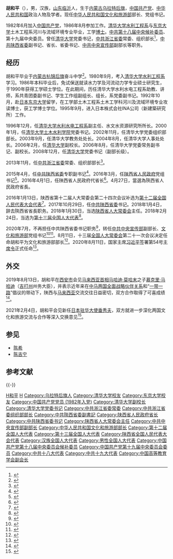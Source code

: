 {{Infobox_officeholder
|name = 胡和平
|image name = Hu Heping.jpg
|width = 200px
|now = {{中国国徽}}[[中华人民共和国文化和旅游部|中华人民共和国文化和旅游部]]部长
|premier = [[李克强|李克强]]
|term_start = 2020年8月11日
|term_end = 
|predecessor = [[雒树刚|雒树刚]]
|successor = 
|now1 = {{CPC}}[[中国共产党陕西省委员会|陝西省委員會]]書記
|general_secretary1 = [[习近平|习近平]]
|term_start1 = 2017年10月29日
|deputy1 = [[刘国中|刘国中]]（副书记兼省长）
|term_end1 = 2020年7月31日
|predecessor1 = [[娄勤俭|娄勤俭]]
|successor1 = [[刘国中|刘国中]]
|now2 = {{中华人民共和国国徽}}[[陕西省人民政府|陕西省人民政府]]省长
|term_start2 = 2016年4月27日
|term_end2 = 2018年1月4日
|secretary2 = [[娄勤俭|娄勤俭]]
|predecessor2 = [[娄勤俭|娄勤俭]]
|successor2 = [[刘国中|刘国中]]
|sex = 男
|different name = 
|party = {{CPC}}
|Native place = [[山东省|山东]][[临沂市|临沂]]
|nationality = {{PRC}}
|date of birth = {{birth year and age|1962|10}}
|place of birth = {{PRC}}[[内蒙古自治区|内蒙古自治区]][[乌拉特后旗|乌拉特后旗]]
|date of death = 
|place of death = 
|spouse = 
|relatives = 
|educate = 
* [[清华大学|清华大学]]水利工程系农田水利专业、水资源工程专业
* 清华大学水利工程系水利学及河流动力学专业硕士研究生
* [[东京大学|东京大学]]土木工程系河川与流域环境专业博士研究生
|past = 
*<span style="color: blue;">清华大学副校长<br />(2006年2月－2007年12月)</span>
*<span style="color: blue;">清华大学党委常务副书记<br />(2007年12月－2008年12月)</span>
*<span style="color: blue;">清华大学党委书记<br />(2008年12月－2013年11月)</span>
*<span style="color: blue;">中共中央候补委员<br />(2012年11月－2017年10月)</span>
*<span style="color: blue;">中共中央委员<br />(2017年10月－至今)</span>
*<span style="color: blue;">中共浙江省委常委、省委组织部部长<br />(2013年11月－2015年4月)</span>
*<span style="color: blue;">中共陕西省委副书记<br />(2015年4月－2017年10月)</span>
*<span style="color: blue;">陕西省人民政府代省长、省长<br>(2016年4月－2018年1月)</span>
*<span style="color: blue;">中共陕西省委书记<br />(2017年10月－2020年7月)</span>
*<span style="color: blue;">中共文化和旅游部党组书记<br />(2020年7月－)</span>
*<span style="color: blue;">国家文化和旅游部部长<br />(2020年8月－)</span>
}}
'''胡和平'''（{{bd|1962年|10月|catIdx=H胡}}），男，汉族，[[山东省|山东]][[临沂市|临沂]]人，生于[[内蒙古自治区|内蒙古]][[乌拉特后旗|乌拉特后旗]]，[[中国共产党|中国共产党]]、[[中华人民共和国|中华人民共和国]]政治人物及学者。现任[[中华人民共和国文化和旅游部|中华人民共和国文化和旅游部]]部长、党组书记。

1982年6月加入[[中国共产党|中国共产党]]，1986年8月参加工作。[[清华大学水利水电工程系|清华大学水利工程系]]与[[东京大学|东京大学]]土木工程系河川与流域环境专业毕业，工学[[博士|博士]]。[[中国共产党第十八届中央委员会候补委员列表|中共第十八届中央候补委员]]、第十九届中央委员。曾任[[清华大学|清华大学]]党委书记，[[中国共产党浙江省委员会|中共浙江省委]]常委、组织部长<ref>{{cite web|title=胡和平任陕西省委副书记 曾任清华大学党委书记|url=http://news.163.com/15/0408/16/AMMOFR330001124J.html|accessdate=2015-04-08|author=|date=2015-04-08|publisher=西部网|archive-url=https://web.archive.org/web/20150411041357/http://news.163.com/15/0408/16/AMMOFR330001124J.html|archive-date=2015-04-11|dead-url=yes}}</ref>，[[中共陕西省委|中共陕西省委]]副书记、省长、省委书记、[[中共中央宣传部|中共中央宣传部]]副部长等职务。

== 经历 ==
胡和平毕业于[[内蒙古|内蒙古]][[杭锦后旗|杭锦后旗]]奋斗中学<ref>{{cite web|title=奋斗中学简介|url=https://www.meipian.cn/23zhxdyo|accessdate=2020-08-14|date=2019-05-13|website=美篇|archive-date=2022-04-27|archive-url=https://web.archive.org/web/20220427232806/https://www.meipian.cn/23zhxdyo}}</ref>。1980年9月，考入[[清华大学水利水电工程系|清华大学水利工程系]]学习。1986年本科毕业后，免试保送就读水力学及河流动力学专业硕士研究生，于1990年获得工学硕士学位。在此期间，历任清华大学水利水电工程系助教、讲师，系共青团委副书记、学生工作组副组长、组长，系党委副书记。1992年10月，赴[[日本|日本]][[东京大学|东京大学]]留学，在工学部土木工程系土木工学科河川及流域环境专业攻读博士，获工学博士学位。1995年9月，进入日本株式会社INA公司（新建築研究所）工作。

1996年12月，任[[清华大学水利水电工程系|清华大学水利水电工程系]]副主任、水文水资源研究所所长。2000年1月，任[[清华大学土木水利学院|清华大学土木水利学院]]党委书记。2002年11月，任清华大学党委组织部部长。2003年9月，任清华大学教务处处长。2004年8月，任清华大学人事处处长。2006年2月，任[[清华大学|清华大学]]副校长。2006年8月，任清华大学党委常务副书记、副校长。2008年12月，任[[清华大学|清华大学]]党委书记（副部长级）。

2013年11月，任[[中国共产党浙江省委员会|中共浙江省委]]常委、组织部部长<ref>{{cite news|url=http://www.chinanews.com/gn/2013/11-20/5526473.shtml|title=胡和平接替蔡奇任浙江省委组织部长|author=|date=2013-11-20|work=|newspaper=中国新闻网|accessdate=2015-04-08|archive-date=2015-04-15|archive-url=https://web.archive.org/web/20150415020131/http://www.chinanews.com/gn/2013/11-20/5526473.shtml|dead-url=no}}</ref>。

2015年4月，任[[中国共产党陕西省委员会|中共陕西省委]]专职副书记<ref>{{cite news|title=胡和平任陕西省委副书记 曾任清华大学党委书记|url=http://news.163.com/15/0408/16/AMMOFR330001124J.html|accessdate=2015-04-08|newspaper=网易|archive-url=https://web.archive.org/web/20150411041357/http://news.163.com/15/0408/16/AMMOFR330001124J.html|archive-date=2015-04-11|dead-url=yes}}</ref>。2016年3月，任[[陕西省人民政府|陕西省人民政府]]党组书记<ref>{{cite web|title=陕西副书记胡和平任省政府党组书记|url=http://news.sina.com.cn/c/nd/2016-03-28/doc-ifxqswxk9754051.shtml|accessdate=2016-03-28|author=|date=2016-03-28|publisher=新浪网|archive-date=2020-04-05|archive-url=https://web.archive.org/web/20200405145830/http://news.sina.com.cn/c/nd/2016-03-28/doc-ifxqswxk9754051.shtml|dead-url=no}}</ref>。2016年4月1日，任陕西省人民政府代省长<ref>{{cite news|url=http://news.sina.com.cn/c/nd/2016-04-01/doc-ifxqxcnp8406565.shtml|title=胡和平任陕西省代省长 娄勤俭辞去省长职务|author=|date=2016-04-01|work=|newspaper=新浪|accessdate=2016-04-01|archive-date=2016-04-04|archive-url=https://web.archive.org/web/20160404113956/http://news.sina.com.cn/c/nd/2016-04-01/doc-ifxqxcnp8406565.shtml|dead-url=no}}</ref>。4月27日，當選為陝西省人民政府省長。

2016年1月13日，陕西省第十二届人大常委会第二十四次会议补选为[[第十二届全国人民代表大会代表名单|第十二届全国人民代表大会代表]]<ref>{{cite news|url=http://www.npc.gov.cn/wxzl/gongbao/2016-06/03/content_1993633.htm|title=第十二届全国人民代表大会常务委员会代表资格审查委员会关于个别代表的代表资格的报告（2016年2月26日第十二届全国人民代表大会常务委员会第十九次会议通过）|author=|date=2016-06-03|work=|newspaper=中国人大网|accessdate=2016-07-25|archive-date=2016-08-28|archive-url=https://web.archive.org/web/20160828185757/http://www.npc.gov.cn/wxzl/gongbao/2016-06/03/content_1993633.htm|dead-url=no}}</ref>。2017年10月29日，任[[中国共产党陕西省委员会|中共陕西省委]]书记。2018年1月4日，辞去陝西省省長职务。2018年1月30日，当选[[陕西省人民代表大会常务委员会|陕西省人大常委会]]主任。2018年2月24日，当选为[[第十三届全国人大代表|第十三届全国人大代表]]<ref>{{Cite web|title=（受权发布）中华人民共和国第十三届全国人民代表大会代表名单-中新网|url=http://www.chinanews.com/gn/2018/02-25/8453959.shtml|accessdate=2021-02-13|work=中新网|archive-date=2018-02-27|archive-url=https://web.archive.org/web/20180227031724/http://www.chinanews.com/gn/2018/02-25/8453959.shtml|dead-url=no}}</ref>。

2020年7月，不再担任中共陕西省委书记职务<ref>{{Cite news|url=http://www.xinhuanet.com/2020-07/31/c_1126308575.htm|title=陕西省委主要负责同志职务调整|author=|date=2020-07-31|work=|publisher=新华网|accessdate=2020-07-31|language=zh-hans|format=|archive-date=2020-07-31|archive-url=https://web.archive.org/web/20200731145948/http://www.xinhuanet.com/2020-07/31/c_1126308575.htm|dead-url=no}}</ref>，转任[[中共中央宣传部|中共中央宣传部]]副部长、[[文化和旅游部|文化和旅游部]]党组书记<ref>{{cite web|title=胡和平任文化和旅游部党组书记|url=https://www.mct.gov.cn/whzx/whyw/202007/t20200731_873810.htm|accessdate=2020-07-31|date=2020-07-31|website=文旅部官网|archive-date=2020-07-31|archive-url=https://web.archive.org/web/20200731144221/https://www.mct.gov.cn/whzx/whyw/202007/t20200731_873810.htm|dead-url=no}}</ref><ref>{{cite web|title=胡和平|url=https://www.mct.gov.cn/gywhb/bld/202008/t20200808_873981.htm|accessdate=2020-08-11|website=文化和旅游部|archive-date=2021-10-11|archive-url=https://web.archive.org/web/20211011013040/https://www.mct.gov.cn/gywhb/bld/202008/t20200808_873981.htm|dead-url=no}}</ref>。8月11日，十三届[[全国人大常委会|全国人大常委会]]第二十一次会议决定任命胡和平为文化和旅游部部长<ref>{{cite web|title=全国人大常委会决定任命工业和信息化部部长、文化和旅游部部长|url=http://www.xinhuanet.com/renshi/2020-08/11/c_1126354896.htm|accessdate=2020-08-11|date=2020-08-11|website=新华网|archive-url=https://web.archive.org/web/20200814125939/http://www.xinhuanet.com/renshi/2020-08/11/c_1126354896.htm|archive-date=2020-08-14|dead-url=no}}</ref>。2020年8月11日，国家主席[[习近平|习近平]]签署第54号[[中华人民共和国主席令|主席令]]正式任命<ref name="f1">{{Cite web|title=中华人民共和国主席令|url=http://paper.people.com.cn/rmrb/html/2020-08/12/nw.D110000renmrb_20200812_2-04.htm|accessdate=2021-03-07|work=[[人民日报|人民日报]]|archive-date=2021-11-13|archive-url=https://web.archive.org/web/20211113084242/http://paper.people.com.cn/rmrb/html/2020-08/12/nw.D110000renmrb_20200812_2-04.htm|dead-url=no}}</ref>。

==外交==
2019年8月13日，胡和平在[[西安市|西安市]]会见[[马来西亚首相|马来西亚首相]][[马哈迪·莫哈末|马哈迪·莫哈末]]之子[[慕克里·马哈迪|慕克里·马哈迪]]（[[吉打|吉打州]]州务大臣），并表示近年来在[[中国－马来西亚关系|中马两国全面战略伙伴关系]]和“[[一带一路|一带一路]]”倡议的带动下，陕西与[[马来西亚|马来西亚]]交流交往日益密切，双方合作取得了可喜成绩<ref>{{Cite web|title=胡和平会见马来西亚吉打州州务大臣慕克里兹·马哈蒂尔--新闻报道-人民网|url=http://cpc.people.com.cn/n1/2019/0814/c117005-31295062.html|accessdate=2021-02-07|work=cpc.people.com.cn|archive-date=2021-02-14|archive-url=https://web.archive.org/web/20210214085342/http://cpc.people.com.cn/n1/2019/0814/c117005-31295062.html|dead-url=no}}</ref>。

2021年2月4日，胡和平会见新任[[日本驻华大使列表|日本驻华大使]][[垂秀夫|垂秀夫]]，双方就进一步深化两国文化和旅游交流与合作等深入交换意见<ref>{{Cite web|title=文化和旅游部部长胡和平会见日本驻华大使垂秀夫_山东旅游网_中国山东网|url=http://tour.sdchina.com/show/4594127.html|accessdate=2021-02-07|work=tour.sdchina.com|archive-date=2021-02-14|archive-url=https://web.archive.org/web/20210214093356/http://tour.sdchina.com/show/4594127.html|dead-url=no}}</ref>。

== 参见 ==
* [[陈希|陈希]]
* [[陈吉宁|陈吉宁]]

==参考文献==
{{Reflist|2}}

{{-}}
{{start box}}
{{s-ppo|{{cpc}}}}
{{s-before|[[娄勤俭|娄勤俭]]}}
{{s-title|[[中国共产党陕西省委员会|中国共产党陕西省委员会]]书记|2017年10月－2020年7月}}
{{s-after|[[刘国中|刘国中]]}}
{{s-before|[[孙清云|孙清云]]|rows=2}}
{{s-title|[[中国共产党陕西省委员会|中国共产党陕西省委员会]]专职副书记|2015年4月－2016年4月}}
{{s-after|[[毛万春|毛万春]]|rows=2}}
{{s-title|[[中国延安干部学院|中国延安干部学院]]第一副院长|2015年4月－2016年4月}}
{{s-before|[[蔡奇|蔡奇]]}}
{{s-title|[[中国共产党浙江省委员会|中国共产党浙江省委员会]]组织部部长|2013年11月－2015年4月}}
{{s-after|[[廖国勋|廖国勋]]}}
{{s-before|[[陈希|陈希]]}}
{{s-title|[[中国共产党清华大学委员会|中国共产党清华大学委员会]]书记|2008年12月－2013年11月}}
{{s-after|[[陈旭_(1963年)|陈旭]]}}
{{s-gov|prc}}
{{s-before|[[雒树刚|雒树刚]]}}
{{s-title|[[文化和旅游部|文化和旅游部]]部长|2020年8月－}}
{{s-inc}}
{{s-before|[[娄勤俭|娄勤俭]]}}
{{s-title|[[陕西省人民政府|陕西省人民政府]][[省长|省长]]|2016年4月－2018年1月}}
{{s-after|[[刘国中|刘国中]]}}
{{s-par|prc-lpc}}
{{s-before|[[赵正永|赵正永]]}}
{{s-title|[[陕西省人民代表大会常务委员会|陕西省人民代表大会常务委员会]]主任|2018年1月－2020年8月}}
{{s-after|[[刘国中|刘国中]]}}
{{end box}}

{{国务院/13}}
{{中华人民共和国文化和旅游部部长}}
{{中华人民共和国陕西省正职领导人|nocat}}
{{陕西行政长官}}
{{清华大学}}
{{Navboxes
| title  = 胡和平在[[中国高等教育学会|中国高等教育学会]]的职务
| list1  =
{{中国高等教育学会第六届理事会}}
}}

{{Authority control}}

{{DEFAULTSORT:H胡}}
[[Category:胡姓|H和平]]
[[Category:临沂人|H]]
[[Category:乌拉特后旗人|Category:乌拉特后旗人]]
[[Category:清华大学校友|Category:清华大学校友]]
[[Category:东京大学校友|Category:东京大学校友]]
[[Category:中国共产党党员_(1982年入党)|Category:中国共产党党员 (1982年入党)]]
[[Category:清华大学副校长|Category:清华大学副校长]]
[[Category:清华大学党委书记|Category:清华大学党委书记]]
[[Category:中共浙江省委常委|Category:中共浙江省委常委]]
[[Category:中共浙江省委组织部部长|Category:中共浙江省委组织部部长]]
[[Category:中共陝西省委副書記|Category:中共陝西省委副書記]]
[[Category:陕西省人民政府省长|Category:陕西省人民政府省长]]
[[Category:中共陕西省委书记|Category:中共陕西省委书记]]
[[Category:陕西省人大常委会主任|Category:陕西省人大常委会主任]]
[[Category:中共中央宣传部副部长|Category:中共中央宣传部副部长]]
[[Category:中华人民共和国文化和旅游部部长|Category:中华人民共和国文化和旅游部部长]]
[[Category:第十二届全国人大代表|Category:第十二届全国人大代表]]
[[Category:第十三届全国人大代表|Category:第十三届全国人大代表]]
[[Category:陕西省全国人民代表大会代表|Category:陕西省全国人民代表大会代表]]
[[Category:汉族全国人大代表|Category:汉族全国人大代表]]
[[Category:男性全国人大代表|Category:男性全国人大代表]]
[[Category:中国共产党第十八届中央委员会候补委员|Category:中国共产党第十八届中央委员会候补委员]]
[[Category:中国共产党第十九届中央委员会委员|Category:中国共产党第十九届中央委员会委员]]
[[Category:中共十八大代表|Category:中共十八大代表]]
[[Category:中共十九大代表|Category:中共十九大代表]]
[[Category:中国高等教育学会副会长|Category:中国高等教育学会副会长]]
